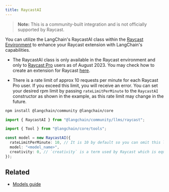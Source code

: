 ```yaml
---
title: RaycastAI
---
```


> **Note:** This is a community-built integration and is not officially supported by Raycast.

You can utilize the LangChain's RaycastAI class within the [Raycast Environment](https://developers.raycast.com/api-reference/ai) to enhance your Raycast extension with LangChain's capabilities.

- The RaycastAI class is only available in the Raycast environment and only to [Raycast Pro](https://www.raycast.com/pro) users as of August 2023. You may check how to create an extension for Raycast [here](https://developers.raycast.com/).

- There is a rate limit of approx 10 requests per minute for each Raycast Pro user. If you exceed this limit, you will receive an error. You can set your desired rpm limit by passing `rateLimitPerMinute` to the `RaycastAI` constructor as shown in the example, as this rate limit may change in the future.


<IntegrationInstallTooltip/>

```bash npm
npm install @langchain/community @langchain/core
```
```ts
import { RaycastAI } from "@langchain/community/llms/raycast";

import { Tool } from "@langchain/core/tools";

const model = new RaycastAI({
  rateLimitPerMinute: 10, // It is 10 by default so you can omit this line
  model: "<model_name>",
  creativity: 0, // `creativity` is a term used by Raycast which is equivalent to `temperature` in some other LLMs
});
```

## Related


- [Models guide](/oss/langchain/models)
